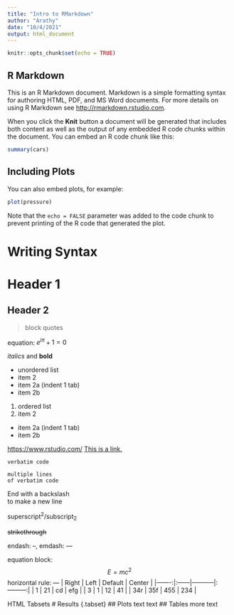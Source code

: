 ---
title: "Intro to RMarkdown"
author: "Arathy"
date: "10/4/2021"
output: html_document
---

```{r setup, include=FALSE}
knitr::opts_chunk$set(echo = TRUE)
```

## R Markdown

This is an R Markdown document. Markdown is a simple formatting syntax for authoring HTML, PDF, and MS Word documents. For more details on using R Markdown see <http://rmarkdown.rstudio.com>.

When you click the **Knit** button a document will be generated that includes both content as well as the output of any embedded R code chunks within the document. You can embed an R code chunk like this:

```{r cars}
summary(cars)
```

## Including Plots

You can also embed plots, for example:

```{r pressure, echo=FALSE}
plot(pressure)
```

Note that the `echo = FALSE` parameter was added to the code chunk to prevent printing of the R code that generated the plot.


# Writing Syntax

# Header 1
## Header 2

> block quotes

equation: $e^{i \pi} + 1 = 0$



*italics* and **bold**

- unordered list
- item 2
 - item 2a (indent 1 tab)
 - item 2b
1. ordered list
2. item 2
 - item 2a (indent 1 tab)
 - item 2b


<https://www.rstudio.com/>
[This is a link.](https://www.rstudio.com/)


`verbatim code`

```
multiple lines
of verbatim code
```


End with a backslash\
to make a new line

superscript^2^/subscript~2~

~~strikethrough~~

endash: --, emdash: ---

equation block:
$$E = mc^{2}$$
horizontal rule:
---
| Right | Left | Default | Center |
|-------:|:------|-----------|:---------:|
| 1 | 21 | cd | efg |
| 3 | 1 | 12 | 41 |
| 34r | 35f | 455 | 234 |


HTML Tabsets
 # Results {.tabset}
 ## Plots text
 text
 ## Tables
 more text
 



